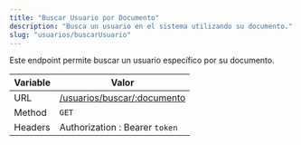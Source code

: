 ```yaml
---
title: "Buscar Usuario por Documento"
description: "Busca un usuario en el sistema utilizando su documento."
slug: "usuarios/buscarUsuario"
---
```


Este endpoint permite buscar un usuario específico por su documento.

| Variable | Valor                                                      |
| -------- | ---------------------------------------------------------- |
| URL      | [/usuarios/buscar/:documento](/usuarios/buscar/:documento) |
| Method   | `GET`                                                      |
| Headers  | Authorization : Bearer `token`                             |
